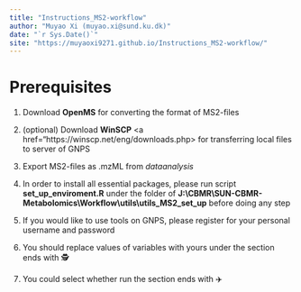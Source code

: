 ```yaml
--- 
title: "Instructions_MS2-workflow"
author: "Muyao Xi (muyao.xi@sund.ku.dk)"
date: "`r Sys.Date()`"
site: "https://muyaoxi9271.github.io/Instructions_MS2-workflow/"
---
```


# Prerequisites 

1. Download **OpenMS** <a href="https://sourceforge.net/projects/open-ms/" target="blank"></a> for converting the format of MS2-files 

2. (optional) Download **WinSCP** <a href="https://winscp.net/eng/downloads.php></a> for transferring local files to server of GNPS

3. Export MS2-files as .mzML from $dataanalysis$

4. In order to install all essential packages, please run script **set_up_enviroment.R** under the folder of **J:\\CBMR\\SUN-CBMR-Metabolomics\\Workflow\\utils\\utils_MS2_set_up** before doing any step

5. If you would like to use tools on GNPS, please register for your personal username and password

6. You should replace values of variables with yours under the section ends with 🕵️

7. You could select whether run the section ends with ✈️

